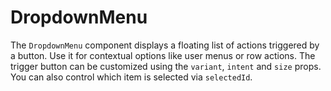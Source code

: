 
<Meta title="Molecules/DropdownMenu" of={DropdownMenu} />

# DropdownMenu

The `DropdownMenu` component displays a floating list of actions triggered by a button. Use it for contextual options like user menus or row actions.
The trigger button can be customized using the `variant`, `intent` and `size` props. You can also control which item is selected via `selectedId`.

<Canvas>
  <Story name="Example">
    <DropdownMenu
      triggerLabel="User"
      items={[
        { label: 'View Profile', iconName: 'User' },
        { label: 'Logout', iconName: 'LogOut' },
      ]}
    />
  </Story>
</Canvas>

<ArgsTable of={DropdownMenu} />
